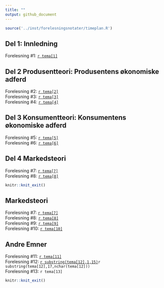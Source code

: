 ```yaml
---
title: ""
output: github_document
---
```


```r
source('../inst/forelesningsnotater/timeplan.R')
```
## Del 1: Innledning

Forelesning #1: [`r tema[1]`](https://github.com/joernih/SFB10816Mikrooekonomi/blob/main/inst/forelesningsnotater/1-3_introduksjon.pdf)

## Del 2 Produsentteori: Produsentens økonomiske adferd

Forelesning #2: [`r tema[2]`](https://github.com/joernih/BOEA203Mikrooekonomi/blob/main/inst/pdfs/4%20Produksjonsteori:Produksjon.pdf)
<br>
Forelesning #3: [`r tema[3]`](https://github.com/joernih/BOEA203Mikrooekonomi/blob/main/inst/pdfs/5%20Produksjonsteori:Inntekter_og_kostnader.pdf)
<br>
Forelesning #4: [`r tema[4]`](https://github.com/joernih/BOEA203Mikrooekonomi/blob/main/inst/pdfs/6_Produsentteori:Produkt_og_faktormarkeder.pdf)

## Del 3 Konsumentteori: Konsumentens økonomiske adferd

Forelesning #5: [`r tema[5]`](https://github.com/joernih/BOEA203Mikrooekonomi/blob/main/inst/pdfs/7_Konsumentens_tilpasning.pdf)
<br>
Forelesning #6: [`r tema[6]`](https://github.com/joernih/BOEA203Mikrooekonomi/blob/main/inst/pdfs/8_Konsumentens_adferd.pdf)

## Del 4 Markedsteori

Forelesning #7: [`r tema[7]`]()
<br>
Forelesning #8: [`r tema[8]`]()

```r
knitr::knit_exit()
```
## Markedsteori

Forelesning #7: [`r tema[7]`](https://github.com/joernih/SFB10816Mikrooekonomi/blob/main/inst/forelesningsnotater/9_markedsform_fullkommen.pdf)
<br>
Forelesning #8: [`r tema[8]`](https://github.com/joernih/SFB10816Mikrooekonomi/blob/main/inst/forelesningsnotater/10_markedsform_monopol.pdf)
<br>
Forelesning #9: [`r tema[9]`](https://github.com/joernih/SFB10816Mikrooekonomi/blob/main/inst/forelesningsnotater/11_markedsform_ufullkommen.pdf)
<br>
Forelesning #10: [`r tema[10]`](https://github.com/joernih/SFB10816Mikrooekonomi/blob/main/inst/forelesningsnotater/12_prisdiskriminering.pdf)

## Andre Emner

Forelesning #11: [`r tema[11]`](https://github.com/joernih/SFB10816Mikrooekonomi/blob/main/inst/forelesningsnotater/13_effektivitet_markedssvikt.pdf)
<br>
Forelesning #12: [`r substring(tema[12],1,15)`](https://github.com/joernih/SFB10816Mikrooekonomi/blob/main/inst/forelesningsnotater/14_litt_spillteori.pdf)`r substring(tema[12],17,nchar(tema[12]))`
<br>
Forelesning #13: `r tema[13]`

```r
knitr::knit_exit()
```

